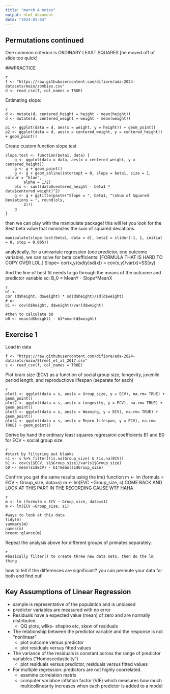 ```yaml
---
title: "march 4 notes"
output: html_document
date: "2024-03-04"
---
```


## Permutations continued
 One common criterion is ORDINARY LEAST SQUARES
 [he moved off of slide too quick]
 
###PRACTICE
```
{r}
f <- "https://raw.githubusercontent.com/difiore/ada-2024-datasets/main/zombies.csv"
d <- read_csv(f, col_names = TRUE)
```

Estimating slope:

```
{r}
d <- mutate(d, centered_height = height - mean(height))
d <- mutate(d, centered_weight = weight - mean(weight))

p1 <- ggplot(data = d, aes(x = weight, y = height)) + geom_point()
p2 <- ggplot(data = d, aes(x = centered_weight, y = centered_height)) + geom_point()
``` 

Create custom function slope.test
```
slope.test <- function(beta1, data) {
    g <- ggplot(data = data, aes(x = centered_weight, y = centered_height))
    g <- g + geom_point()
    g <- g + geom_abline(intercept = 0, slope = beta1, size = 1, colour = "blue",
        alpha = 1/2)
    ols <- sum((data$centered_height - beta1 * data$centered_weight)^2)
    g <- g + ggtitle(paste("Slope = ", beta1, "\nSum of Squared Deviations = ", round(ols,
        3)))
    g
}
```

then we can play with the manipulate package! this will let you look for the Best beta value that minimizes the sum of squared deviations. 
```
manipulate(slope.test(beta1, data = d), beta1 = slider(-1, 1, initial = 0, step = 0.005))
```

analytically, for a univariate regression (one predictor, one outcome variable), we can solve for beta coefficients:
[FORMULA THAT IS HARD TO COPY OVER LOL.]
Slope= cor(x,y)(sd(y)sd(x)) = cov(x,y)/var(x)=SS(xy)


And the line of best fit needs to go through the means of the outcome and predictor variable so:
B_0 = MeanY - Slope*MeanX

```
{r}
b1 <-
cor (d$height, d$weight) * sd(d$height)/sd(d$weight)
# or
b1 <- cov(d$height, d$weight)/var(d$weight)

#then to calculate b0
b0 <- mean(d$height) - b1*mean(d$weight)
```

## Exercise 1
Load in data
```
f <- "https://raw.githubusercontent.com/difiore/ada-2024-datasets/main/Street_et_al_2017.csv"
s <- read_csv(f, col_names = TRUE)
```

Plot brain size (ECV) as a function of social group size, longevity, juvenile period length, and reproductiove lifespan (separate for each)
```
{r}
plot1 <- ggplot(data = s, aes(x = Group_size, y = ECV), na.rm= TRUE) + geom_point()
plot2 <- ggplot(data = s, aes(x = Longevity, y = ECV), na.rm= TRUE) + geom_point()
plot3 <- ggplot(data = s, aes(x = Weaning, y = ECV), na.rm= TRUE) + geom_point()
plot4 <- ggplot(data = s, aes(x = Repro_lifespan, y = ECV), na.rm= TRUE) + geom_point()
```

Derive by hand the ordinary least squares regression coefficients B1 and B0 for ECV ~ social group size
```
{r}
#start by filtering out blanks
s1 <- s %>% filter(!is.na(Group_size) & !is.na(ECV))
b1 <- cov(s1$ECV, s1$Group_size)/var(s1$Group_size)
b0 <- mean(s1$ECV) - b1*mean(s1$Group_size)
```

Confirm you get the same results using the lm() function
m <- lm (formula = ECV ~ Group_size, data=s)
m <- lm(EVC ~Group_size, s)
COME BACK AND LOOK AT THIS PART IN THE RECORDING CAUSE WTF HAHA
```
{r}
m <- lm (formula = ECV ~ Group_size, data=s1)
m <- lm(ECV ~Group_size, s1)

#ways to look at this data
tidy(m)
summary(m)
names(m)
broom::glance(m)
```

Repeat the analysis above for different groups of primates separately. 
```
{r}
#basically filter() to create three new data sets, then do the lm thing
```
how to tell if the differences are significant? you can permute your data for both and find out! 

## Key Assumptions of Linear Regression
- sample is representative of the population and is unbiased
- predictor variables are measured with no error
- Residuals have a expected value (mean) of zero and are normally distributed
    - QQ plots, wIlks- shapiro etc, skew of residuals
- The relationship between the predictor variable and the response is not "nonlinear"
   - plot outcome versus predictor
   - plot residuals versus fitted values
- The variance of the residuals is constant across the range of predictor variables ("Homoscedasticity")
   - plot residuals versus predictor, residuals versus fitted values
- For multiple regression: predictors are not highly coorrelated.
   - examine correlation matrix
   - computer variabce inflation factor (VIF) which measures how much multicollinearity increases when each predictor is added to a model
  
  